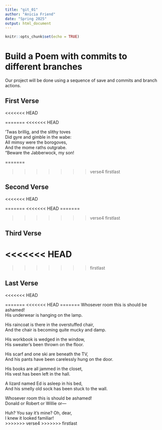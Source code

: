 ```yaml
---
title: "git_01"
author: "Anicia Friend"
date: "Spring 2025"
output: html_document
---
```


```r
knitr::opts_chunk$set(echo = TRUE)
```
# Build a Poem with commits to different branches
Our project will be done using a sequence of save and commits and branch actions.
<!-- Do not modify or change any text in "!--" bracketed areas such as this --- these are instructions to
you, if you change any of this the git program will notice it and compromise your git merging strategy !-->

## First Verse 
<!--Put the first five lines of a poem by Lewis Carrol in this section!-->

<<<<<<< HEAD
  
=======
<<<<<<< HEAD

  'Twas brillig, and the slithy toves  
Did gyre and gimble in the wabe:  
All mimsy were the borogoves,  
And the mome raths outgrabe.  
"Beware the Jabberwock, my son!  

=======
  
>>>>>>> verse4
>>>>>>> firstlast

## Second Verse
<!--Put the first five lines of a poem by Robert Frost here!-->

<<<<<<< HEAD

=======
<<<<<<< HEAD
=======

>>>>>>> verse4
>>>>>>> firstlast


## Third Verse
<!--Put the first two verses of The Walrus and the Carpenter here!-->

<<<<<<< HEAD
=======

>>>>>>> firstlast


## Last Verse
<!--Put a short poem you created using chatGPT of 20 to 30 lines,here!-->

<<<<<<< HEAD

=======
<<<<<<< HEAD
=======
Whosever room this is should be ashamed!  
His underwear is hanging on the lamp.  

His raincoat is there in the overstuffed chair,  
And the chair is becoming quite mucky and damp.  

His workbook is wedged in the window,  
His sweater's been thrown on the floor.  

His scarf and one ski are beneath the TV,  
And his pants have been carelessly hung on the door.  

His books are all jammed in the closet,  
His vest has been left in the hall.  

A lizard named Ed is asleep in his bed,  
And his smelly old sock has been stuck to the wall.  

Whosever room this is should be ashamed!  
Donald or Robert or Willie or—  

Huh? You say it’s mine? Oh, dear,  
I knew it looked familiar!  
>>>>>>> verse4
>>>>>>> firstlast


